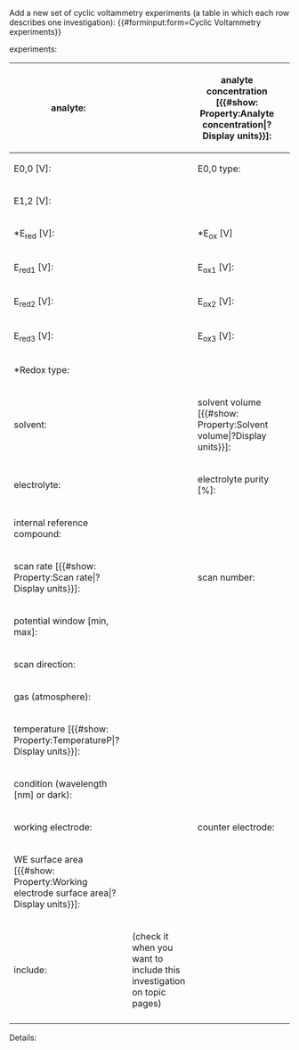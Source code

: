 <noinclude>
Add a new set of cyclic voltammetry experiments (a table in which each row describes one investigation):
{{#forminput:form=Cyclic Voltammetry experiments}}
</noinclude>

<includeonly>
{{{for template|Cyclic Voltammetry experiments}}}
experiments:
{{{field|experiments|holds template}}}
{{{end template}}}

{{{for template|Cyclic Voltammetry|multiple|embed in field=Cyclic Voltammetry experiments[experiments]}}}
{| class="formtable"
! analyte:
| {{{field|anl|input type=combobox|property=Analyte|values from url=molecule_lookup_analyte}}}
| analyte concentration [{{#show: Property:Analyte concentration|?Display units}}]:
| {{{field|anl conc|input type=regexp|property=Analyte concentration|base type=Number|message=Input a positive number|regexp=/^([0-9]*\.)?[0-9]*(\s+(M|mM|µM)?)?$/}}}
|-
! E0,0 [V]:
| {{{field|e0|input type=regexp|property=E0|base type=Number|message=Input a positive number|regexp=/^([0-9]*\.)?[0-9]*(\s+(V)?)?$/}}}
| E0,0 type:
| {{{field|e0_type|input type=dropdown|property=E0 type}}}
|-
! E1,2 [V]:
| {{{field|redox potential|input type=redoxinput}}}
|-
! *E<sub>red</sub> [V]:
| {{{field|e_red_ast|input type=regexp|property=Ered1|base type=Number|message=Input a positive number|regexp=/^([0-9]*\.)?[0-9]*(\s+(V)?)?$/}}}
| *E<sub>ox</sub> [V]
| {{{field|e_ox_ast|input type=regexp|property=Eox1|base type=Number|message=Input a positive number|regexp=/^([0-9]*\.)?[0-9]*(\s+(V)?)?$/}}}
|-
! E<sub>red1</sub> [V]:
| {{{field|e_red1|input type=regexp|property=Ered1|base type=Number|message=Input a positive number|regexp=/^([0-9]*\.)?[0-9]*(\s+(V)?)?$/}}}
| E<sub>ox1</sub> [V]:
| {{{field|e_ox1|input type=regexp|property=Eox1|base type=Number|message=Input a positive number|regexp=/^([0-9]*\.)?[0-9]*(\s+(V)?)?$/}}}
|-
! E<sub>red2</sub> [V]:
| {{{field|e_red2|input type=regexp|property=Ered2|base type=Number|message=Input a positive number|regexp=/^([0-9]*\.)?[0-9]*(\s+(V)?)?$/}}}
| E<sub>ox2</sub> [V]:
| {{{field|e_ox2|input type=regexp|property=Eox2|base type=Number|message=Input a positive number|regexp=/^([0-9]*\.)?[0-9]*(\s+(V)?)?$/}}}
|-
! E<sub>red3</sub> [V]:
| {{{field|e_red3|input type=regexp|property=Ered3|base type=Number|message=Input a positive number|regexp=/^([0-9]*\.)?[0-9]*(\s+(V)?)?$/}}}
| E<sub>ox3</sub> [V]:
| {{{field|e_ox3|input type=regexp|property=Eox3|base type=Number|message=Input a positive number|regexp=/^([0-9]*\.)?[0-9]*(\s+(V)?)?$/}}}
|-
! *Redox type:
| {{{field|redox_type|input type=dropdown|property=Redox type}}}
|-
! solvent:
| {{{field|solv|input type=combobox|property=Solvent A|values from url=molecule_lookup_solvent}}}
| solvent volume [{{#show: Property:Solvent volume|?Display units}}]:
| {{{field|solv vol|input type=regexp|property=Solvent volume|base type=Number|message=Input a positive number|regexp=/^([0-9]*\.)?[0-9]*(\s+(ml|l)?)?$/}}}
|-
! electrolyte:
| {{{field|electrolyte|property=Electrolyte|input type=combobox|values from url=molecule_lookup_electrolyte}}}
| electrolyte purity [%]:
| {{{field|electrolyte purity|property=Electrolyte purity|input type=regexp|regexp=/^([0-9]*\.)?[0-9]*(\s+(%)?)?$/}}}
| electrolyte concentration [{{#show: Property:Electrolyte concentration|?Display units}}]:
| {{{field|el conc|input type=regexp|property=Electrolyte concentration|base type=Number|message=Input a positive number|regexp=/^([0-9]*\.)?[0-9]*(\s+(M|mM|µM)?)?$/}}}
|-
! internal reference compound:
| {{{field|int ref comp|property=Internal reference compound|input type=combobox|values from url=molecule_lookup_irc}}}
|-
! scan rate [{{#show: Property:Scan rate|?Display units}}]:
| {{{field|scan rate|input type=regexp|property=Scan rate|base type=Number|message=Input a positive number|regexp=/^([0-9]*\.)?[0-9]*(\s+(mV\/s)?)?$/}}}
| scan number:
| {{{field|scan number|input type=regexp|property=Scan number|base type=Number|message=Input a positive integer|regexp=/^[0-9]*$/}}}
|-
! potential window [min, max]:
| {{{field|potential window|property=Potential window|input type=regexp|regexp=/^[0-9](\.[0-9]+)?\s*,\s*[0-9](\.[0-9]+)?|$/|message=Input 2 numbers (comma-separated)}}}
|-
! scan direction:
| {{{field|scan dir|property=Scan direction|input type=dropdown}}}
|-
! gas (atmosphere):
| {{{field|gas|property=Gas|input type=combobox}}}
|-
! temperature [{{#show: Property:TemperatureP|?Display units}}]:
| {{{field|temp|input type=regexp|property=TemperatureP|base type=Number|message=Input a positive number|regexp=/^([0-9]*\.)?[0-9]*(\s+(°C)?)?$/}}}
|-
! condition (wavelength [nm] or dark):
| {{{field|cond|property=Condition|input type=string}}}
|-
! working electrode:
| {{{field|WE|property=Working electrode|input type=dropdown}}}
| counter electrode:
| {{{field|CE|property=Counter electrode|input type=dropdown}}}
| reference electrode:
| {{{field|RE|property=Reference electrode|input type=dropdown}}}
|-
! WE surface area [{{#show: Property:Working electrode surface area|?Display units}}]:
| {{{field|WE area|property=Working electrode surface area|input type=regexp|base type=Number|message=Input a positive number|regexp=/^([0-9]*\.)?[0-9]*(\s+(mm²)?)?$/}}}
|-
! include:
| {{{field|include|input type=checkbox|property=Include}}} (check it when you want to include this investigation on topic pages)
|-
|}
;Details:
{{{field|details|input type=textarea|property=Details|message=Arbitrary extra information}}}
{{{end template}}}

{{{standard input|save}}} {{{standard input|preview}}} {{{standard input|changes}}} {{{standard input|cancel}}}
</includeonly>